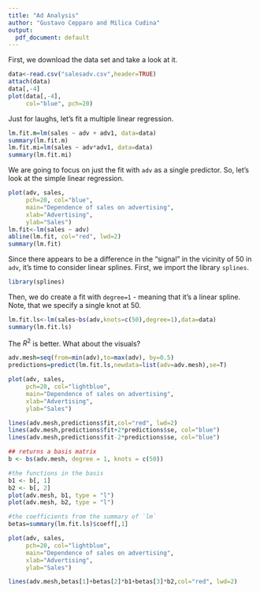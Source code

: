 ```yaml
---
title: "Ad Analysis"
author: "Gustavo Cepparo and Milica Cudina"
output:
  pdf_document: default
---
```


First, we download the data set and take a look at it. 

```r
data<-read.csv("salesadv.csv",header=TRUE)
attach(data)
data[,-4]
plot(data[,-4],
     col="blue", pch=20)
```

Just for laughs, let's fit a multiple linear regression. 

```r
lm.fit.m=lm(sales ~ adv + adv1, data=data)
summary(lm.fit.m)
lm.fit.mi=lm(sales ~ adv*adv1, data=data)
summary(lm.fit.mi)
```
We are going to focus on just the fit with `adv` as a single predictor. So, let's look at the simple linear regression. 

```r
plot(adv, sales, 
     pch=20, col="blue",
     main="Dependence of sales on advertising",
     xlab="Advertising",
     ylab="Sales")
lm.fit<-lm(sales ~ adv)
abline(lm.fit, col="red", lwd=2)
summary(lm.fit)
```

Since there appears to be a difference in the "signal" in the vicinity of $50$ in `adv`, it's time to consider linear splines. First, we import the library `splines`.

```r
library(splines)
```

Then, we do create a fit with `degree=1` - meaning that it's a linear spline. Note, that we specify a single knot at $50$. 

```r
lm.fit.ls<-lm(sales~bs(adv,knots=c(50),degree=1),data=data)
summary(lm.fit.ls)
```

The $R^2$ is better. What about the visuals? 

```r
adv.mesh=seq(from=min(adv),to=max(adv), by=0.5)
predictions=predict(lm.fit.ls,newdata=list(adv=adv.mesh),se=T)

plot(adv, sales, 
     pch=20, col="lightblue",
     main="Dependence of sales on advertising",
     xlab="Advertising",
     ylab="Sales")

lines(adv.mesh,predictions$fit,col="red", lwd=2)
lines(adv.mesh,predictions$fit+2*predictions$se, col="blue")
lines(adv.mesh,predictions$fit-2*predictions$se, col="blue")
```

```r
## returns a basis matrix
b <- bs(adv.mesh, degree = 1, knots = c(50))  

#the functions in the basis
b1 <- b[, 1]  
b2 <- b[, 2]  
plot(adv.mesh, b1, type = "l")
plot(adv.mesh, b2, type = "l")

#the coefficients from the summary of `lm`
betas=summary(lm.fit.ls)$coeff[,1]

plot(adv, sales, 
     pch=20, col="lightblue",
     main="Dependence of sales on advertising",
     xlab="Advertising",
     ylab="Sales")

lines(adv.mesh,betas[1]+betas[2]*b1+betas[3]*b2,col="red", lwd=2)
```

